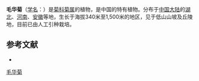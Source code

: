 {{Speciesbox
| name = 毛华菊
| status = 
| status_system = 
| image =
| genus = Dendranthema
| species = vestitum
| authority = (Hemsl.) Ling ex Shih
}}

'''毛华菊'''（[[学名|学名]]：{{lang|la|''Dendranthema vestitum''}}）是[[菊科|菊科]][[菊属|菊属]]的植物，是中国的特有植物。分布于[[中国大陆|中国大陆]]的[[湖北|湖北]]、[[河南|河南]]、[[安徽|安徽]]等地，生长于海拔340米至1,500米的地区，见于低山山坡及丘陵地，目前已由人工引种栽培。

== 参考文献 ==
<div class="references-small">
* {{cite web| url =http://www.bioinfo.cn/db05/KmzwSpecies.php?action=view&id=4701| title =毛华菊| work =《中国高等植物数据库全库》| publisher =中国科学院微生物研究所| author =昆明植物研究所| accessdate =2009-02-24| deadurl =yes| archiveurl =https://web.archive.org/web/20160305012512/http://www.bioinfo.cn/db05/KmzwSpecies.php?action=view&id=4701| archivedate =2016-03-05}}
</div>

{{Compositae}}
{{Taxonbar|from=Q2967332}}

[[Category:菊属|毛华菊]]


{{植物小作品}}